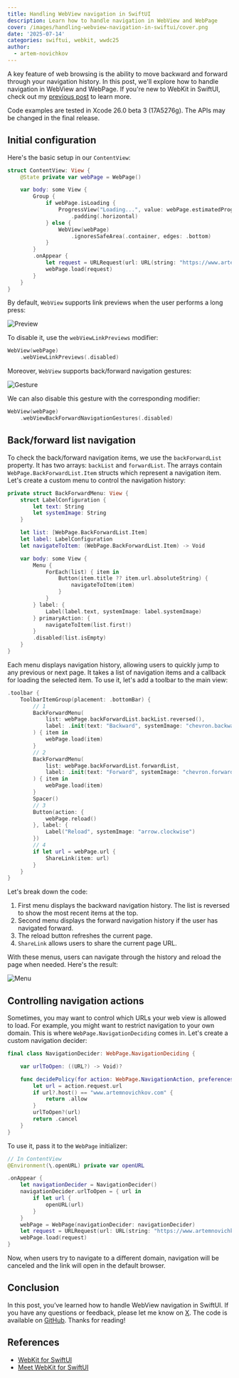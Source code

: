 ```yaml
---
title: Handling WebView navigation in SwiftUI
description: Learn how to handle navigation in WebView and WebPage
cover: /images/handling-webview-navigation-in-swiftui/cover.png
date: '2025-07-14'
categories: swiftui, webkit, wwdc25
author:
  - artem-novichkov
---
```


A key feature of web browsing is the ability to move backward and forward through your navigation history. In this post, we'll explore how to handle navigation in WebView and WebPage. If you're new to WebKit in SwiftUI, check out my [previous post](https://www.artemnovichkov.com/blog/using-webkit-to-load-web-content-in-swiftui) to learn more.

<Callout type="info" emoji="️ℹ️">
  Code examples are tested in Xcode 26.0 beta 3 (17A5276g). The APIs may be changed in the final release.
</Callout>

## Initial configuration

Here's the basic setup in our `ContentView`:

```swift
struct ContentView: View {
    @State private var webPage = WebPage()

    var body: some View {
        Group {
            if webPage.isLoading {
                ProgressView("Loading...", value: webPage.estimatedProgress)
                    .padding(.horizontal)
            } else {
                WebView(webPage)
                    .ignoresSafeArea(.container, edges: .bottom)
            }
        }
        .onAppear {
            let request = URLRequest(url: URL(string: "https://www.artemnovichkov.com")!)
            webPage.load(request)
        }   
    }
}
```

By default, `WebView` supports link previews when the user performs a long press:

![Preview](/images/handling-webview-navigation-in-swiftui/preview.png)

To disable it, use the `webViewLinkPreviews` modifier:

```swift
WebView(webPage)
    .webViewLinkPreviews(.disabled)
```

Moreover, `WebView` supports back/forward navigation gestures:

![Gesture](/images/handling-webview-navigation-in-swiftui/gesture.png)

We can also disable this gesture with the corresponding modifier:

```swift
WebView(webPage)
    .webViewBackForwardNavigationGestures(.disabled)
```

## Back/forward list navigation

To check the back/forward navigation items, we use the `backForwardList` property. It has two arrays: `backList` and `forwardList`. The arrays contain `WebPage.BackForwardList.Item` structs which represent a navigation item. Let's create a custom menu to control the navigation history:

```swift
private struct BackForwardMenu: View {
    struct LabelConfiguration {
        let text: String
        let systemImage: String
    }

    let list: [WebPage.BackForwardList.Item]
    let label: LabelConfiguration
    let navigateToItem: (WebPage.BackForwardList.Item) -> Void

    var body: some View {
        Menu {
            ForEach(list) { item in
                Button(item.title ?? item.url.absoluteString) {
                    navigateToItem(item)
                }
            }
        } label: {
            Label(label.text, systemImage: label.systemImage)
        } primaryAction: {
            navigateToItem(list.first!)
        }
        .disabled(list.isEmpty)
    }
}
```

Each menu displays navigation history, allowing users to quickly jump to any previous or next page. It takes a list of navigation items and a callback for loading the selected item. To use it, let's add a toolbar to the main view:

```swift
.toolbar {
    ToolbarItemGroup(placement: .bottomBar) {
        // 1
        BackForwardMenu(
            list: webPage.backForwardList.backList.reversed(),
            label: .init(text: "Backward", systemImage: "chevron.backward")
        ) { item in
            webPage.load(item)
        }
        // 2
        BackForwardMenu(
            list: webPage.backForwardList.forwardList,
            label: .init(text: "Forward", systemImage: "chevron.forward")
        ) { item in
            webPage.load(item)
        }
        Spacer()
        // 3
        Button(action: {
            webPage.reload()
        }, label: {
            Label("Reload", systemImage: "arrow.clockwise")
        })
        // 4
        if let url = webPage.url {
            ShareLink(item: url)
        }
    }
}
```

Let's break down the code:

1. First menu displays the backward navigation history. The list is reversed to show the most recent items at the top.
2. Second menu displays the forward navigation history if the user has navigated forward.
3. The reload button refreshes the current page.
4. `ShareLink` allows users to share the current page URL.


With these menus, users can navigate through the history and reload the page when needed. Here's the result:

![Menu](/images/handling-webview-navigation-in-swiftui/menu.png)

## Controlling navigation actions

Sometimes, you may want to control which URLs your web view is allowed to load. For example, you might want to restrict navigation to your own domain. This is where `WebPage.NavigationDeciding` comes in. Let's create a custom navigation decider:

```swift
final class NavigationDecider: WebPage.NavigationDeciding {

    var urlToOpen: ((URL?) -> Void)?

    func decidePolicy(for action: WebPage.NavigationAction, preferences: inout WebPage.NavigationPreferences) async -> WKNavigationActionPolicy {
        let url = action.request.url
        if url?.host() == "www.artemnovichkov.com" {
            return .allow
        }
        urlToOpen?(url)
        return .cancel
    }
}
```

To use it, pass it to the `WebPage` initializer:

```swift
// In ContentView
@Environment(\.openURL) private var openURL

.onAppear {
    let navigationDecider = NavigationDecider()
    navigationDecider.urlToOpen = { url in
        if let url {
            openURL(url)
        }
    }
    webPage = WebPage(navigationDecider: navigationDecider)
    let request = URLRequest(url: URL(string: "https://www.artemnovichkov.com")!)
    webPage.load(request)
}
```

Now, when users try to navigate to a different domain, navigation will be canceled and the link will open in the default browser.

## Conclusion

In this post, you’ve learned how to handle WebView navigation in SwiftUI. If you have any questions or feedback, please let me know on [X](https://x.com/iosartem). The code is available on [GitHub](https://github.com/artemnovichkov/webkit-swiftui-demo). Thanks for reading!

## References

- [WebKit for SwiftUI](https://developer.apple.com/documentation/webkit/webkit-for-swiftui)
- [Meet WebKit for SwiftUI](https://developer.apple.com/videos/play/wwdc2025/231/)